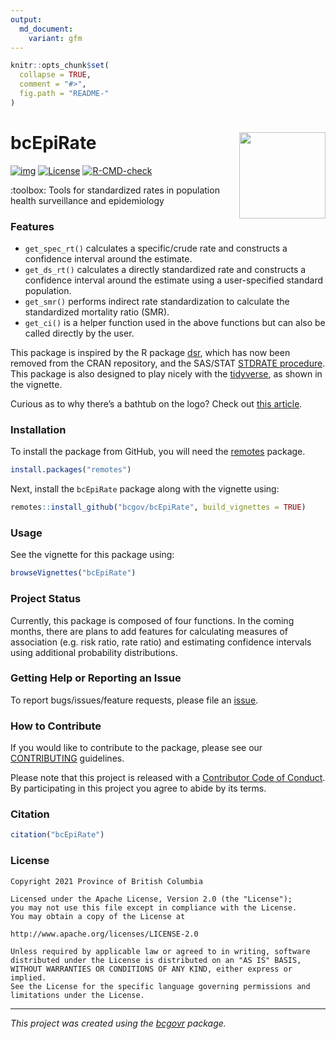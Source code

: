 ```yaml
---
output:
  md_document:
    variant: gfm
---
```


```r
knitr::opts_chunk$set(
  collapse = TRUE,
  comment = "#>",
  fig.path = "README-"
)
```

# bcEpiRate <a href="https://github.com/bcgov/bcEpiRate"><img src="man/figures/logo.png" align="right" height="138.5"/></a>

<!-- badges: start -->

[![img](https://img.shields.io/badge/Lifecycle-Stable-97ca00)](https://github.com/bcgov/repomountie/blob/master/doc/lifecycle-badges.md) [![License](https://img.shields.io/badge/License-Apache%202.0-blue.svg)](https://opensource.org/licenses/Apache-2.0) [![R-CMD-check](https://github.com/bcgov/bcEpiRate/workflows/R-CMD-check/badge.svg)](https://github.com/bcgov/bcEpiRate/actions)

:toolbox: Tools for standardized rates in population health surveillance and epidemiology

### Features

-   `get_spec_rt()` calculates a specific/crude rate and constructs a confidence interval around the estimate.
-   `get_ds_rt()` calculates a directly standardized rate and constructs a confidence interval around the estimate using a user-specified standard population.
-   `get_smr()` performs indirect rate standardization to calculate the standardized mortality ratio (SMR).
-   `get_ci()` is a helper function used in the above functions but can also be called directly by the user.

This package is inspired by the R package [dsr](https://cran.r-project.org/web/packages/dsr/index.html), which has now been removed from the CRAN repository, and the SAS/STAT [STDRATE procedure](https://support.sas.com/documentation/onlinedoc/stat/151/stdrate.pdf). This package is also designed to play nicely with the [tidyverse](https://www.tidyverse.org/), as shown in the vignette.

Curious as to why there's a bathtub on the logo? Check out [this article](https://www.publichealth.hscni.net/node/5277).

### Installation

To install the package from GitHub, you will need the [remotes](https://github.com/r-lib/remotes) package.

```r
install.packages("remotes")
```

Next, install the `bcEpiRate` package along with the vignette using:

```r
remotes::install_github("bcgov/bcEpiRate", build_vignettes = TRUE)
```

### Usage

See the vignette for this package using:

```r
browseVignettes("bcEpiRate")
```

### Project Status

Currently, this package is composed of four functions. In the coming months, there are plans to add features for calculating measures of association (e.g. risk ratio, rate ratio) and estimating confidence intervals using additional probability distributions.

### Getting Help or Reporting an Issue

To report bugs/issues/feature requests, please file an [issue](https://github.com/bcgov/bcEpiRate/issues/).

### How to Contribute

If you would like to contribute to the package, please see our [CONTRIBUTING](CONTRIBUTING.md) guidelines.

Please note that this project is released with a [Contributor Code of Conduct](CODE_OF_CONDUCT.md). By participating in this project you agree to abide by its terms.

### Citation

```r
citation("bcEpiRate")
```

### License

    Copyright 2021 Province of British Columbia

    Licensed under the Apache License, Version 2.0 (the "License");
    you may not use this file except in compliance with the License.
    You may obtain a copy of the License at

    http://www.apache.org/licenses/LICENSE-2.0

    Unless required by applicable law or agreed to in writing, software distributed under the License is distributed on an "AS IS" BASIS,
    WITHOUT WARRANTIES OR CONDITIONS OF ANY KIND, either express or implied.
    See the License for the specific language governing permissions and limitations under the License.

------------------------------------------------------------------------

*This project was created using the [bcgovr](https://github.com/bcgov/bcgovr) package.*
